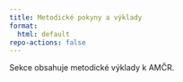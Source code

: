 ```yaml
---
title: Metodické pokyny a výklady
format:
  html: default
repo-actions: false
---
```


Sekce obsahuje metodické výklady k AMČR.
